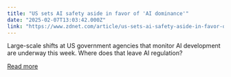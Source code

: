 ```yaml
---
title: "US sets AI safety aside in favor of 'AI dominance'"
date: "2025-02-07T13:03:42.000Z"
link: "https://www.zdnet.com/article/us-sets-ai-safety-aside-in-favor-of-ai-dominance/"
---
```


Large-scale shifts at US government agencies that monitor AI development are underway this week. Where does that leave AI regulation?

[Read more](https://www.zdnet.com/article/us-sets-ai-safety-aside-in-favor-of-ai-dominance/)
